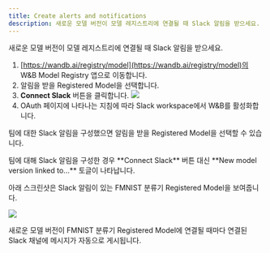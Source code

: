 ```yaml
---
title: Create alerts and notifications
description: 새로운 모델 버전이 모델 레지스트리에 연결될 때 Slack 알림을 받으세요.
---
```


새로운 모델 버전이 모델 레지스트리에 연결될 때 Slack 알림을 받으세요.

1. [https://wandb.ai/registry/model](https://wandb.ai/registry/model)의 W\&B Model Registry 앱으로 이동합니다.
2. 알림을 받을 Registered Model을 선택합니다.
3. **Connect Slack** 버튼을 클릭합니다.
    <Frame>
    <img src="/images/models/connect_to_slack.png"  />
    </Frame>
4. OAuth 페이지에 나타나는 지침에 따라 Slack workspace에서 W\&B를 활성화합니다.

팀에 대한 Slack 알림을 구성했으면 알림을 받을 Registered Model을 선택할 수 있습니다.

<Note>
팀에 대해 Slack 알림을 구성한 경우 **Connect Slack** 버튼 대신 **New model version linked to...** 토글이 나타납니다.
</Note>

아래 스크린샷은 Slack 알림이 있는 FMNIST 분류기 Registered Model을 보여줍니다.

<Frame>
    <img src="/images/models/conect_to_slack_fmnist.png"  />
</Frame>

새로운 모델 버전이 FMNIST 분류기 Registered Model에 연결될 때마다 연결된 Slack 채널에 메시지가 자동으로 게시됩니다.
